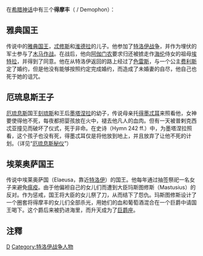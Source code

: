 在[[希腊神话|希腊神话]]中有三个'''得摩丰'''（{{lang|el|Δημοφόων}} / Demophon）：
==雅典国王==
传说中的[[雅典国王|雅典国王]]，[[忒修斯|忒修斯]]和[[淮德拉|淮德拉]]的儿子。他参加了[[特洛伊战争|特洛伊战争]]，并作为埋伏的军士参与了[[特洛伊木马|木马作战]]。在战后，他向[[阿伽门农|阿伽门农]]要求归还被掳走作[[海伦|海伦]]侍女的祖母[[埃特拉|埃特拉]]，并得到了同意。他在从特洛伊返回的路上经过了[[色雷斯|色雷斯]]，与一个公主[[费利斯|费利斯]]定了婚约，但是他没有能够按照约定完成婚约，而造成了未婚妻的自尽，他自己也死于她的诅咒。

==厄琉息斯王子==
[[厄琉息斯|厄琉息斯]]国王[[刻琉斯|刻琉斯]]和王后[[墨塔涅拉|墨塔涅拉]]的幼子，传说母亲托[[得墨忒耳|得墨忒耳]]来照看他，女神要使得他不死，每夜都把婴孩放在火中，褪去他凡人的血肉。但有一天被普剌克西忒亚{{NoteTag|据推测为得摩丰奶妈}}撞见而破坏了仪式，死于非命。在史诗（Hymn 242 ff.）中，为墨塔涅拉照看，这个孩子也没有死，得墨忒耳仅是将他放到地上，并且放弃了让他不死的计划。（详见“[[厄琉息斯秘仪|厄琉息斯秘仪]]”）

==埃莱奥萨国王==
传说中埃莱奥萨国（Elaeusa，靠近[[特洛伊|特洛伊]]）的国王。他每年通过抽签祭祀一名女子来避免[[瘟疫|瘟疫]]。由于他偏袒自己的女儿们而遭到大臣玛斯图修斯（Mastusius）的反对。作为惩戒，国王将大臣的女儿祭了刀，从而结下了怨仇。玛斯图修斯设计了一个圈套将得摩丰的女儿们全部杀光，用她们的血和葡萄酒混合在一个巨爵中请国王喝下。这个爵后来被扔进海里，而升天成为了[[巨爵座|巨爵座]]。

==注釋==
{{NoteFoot}}

[[Category:希臘神祇|D]]
[[Category:特洛伊战争人物|Category:特洛伊战争人物]]